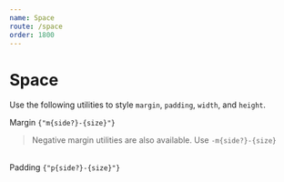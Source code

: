 ```yaml
---
name: Space
route: /space
order: 1800
---
```



# Space

Use the following utilities to style `margin`, `padding`, `width`, and `height`.

<SectionHeading>
  Margin <Code className="text-base ml-4 px-2 py-1 rounded bg-grey-200 text-grey-500">{"m{side?}-{size}"}</Code>
</SectionHeading>
<Box
  style={{
    display: "grid",
    gridTemplateColumns: "repeat(auto-fill, minmax(100px, 1fr))",
    gridGap: "1rem",
  }}
>
  <MarginBox caption="All" pattern="m-{size}" marginModifier="m-4" />
  <MarginBox caption="Horizontal" pattern="mx-{size}" marginModifier="mx-4" />
  <MarginBox caption="Vertical" pattern="my-{size}" marginModifier="my-4" />
  <MarginBox caption="Top" pattern="mt-{size}" marginModifier="mt-4" />
  <MarginBox caption="Right" pattern="mr-{size}" marginModifier="mr-4" />
  <MarginBox caption="Bottom" pattern="mb-{size}" marginModifier="mb-4" />
  <MarginBox caption="Left" pattern="ml-{size}" marginModifier="ml-4" />
</Box>

<ConfigPropertyList property="margin" />

> Negative margin utilities are also available. Use `-m{side?}-{size}`

<br />

<SectionHeading>
  Padding <Code className="text-base ml-4 px-2 py-1 rounded bg-grey-200 text-grey-500">{"p{side?}-{size}"}</Code>
</SectionHeading>
<Box
  style={{
    display: "grid",
    gridTemplateColumns: "repeat(auto-fill, minmax(100px, 1fr))",
    gridGap: "1rem",
  }}
>
  <PaddingBox caption="All" pattern="p-{size}" paddingModifier="p-4" />
  <PaddingBox caption="Horizontal" pattern="px-{size}" paddingModifier="px-4" />
  <PaddingBox caption="Vertical" pattern="py-{size}" paddingModifier="py-4" />
  <PaddingBox caption="Top" pattern="pt-{size}" paddingModifier="pt-4" />
  <PaddingBox caption="Right" pattern="pr-{size}" paddingModifier="pr-4" />
  <PaddingBox caption="Bottom" pattern="pb-{size}" paddingModifier="pb-4" />
  <PaddingBox caption="Left" pattern="pl-{size}" paddingModifier="pl-4" />
</Box>

<ConfigPropertyList property="padding" />
